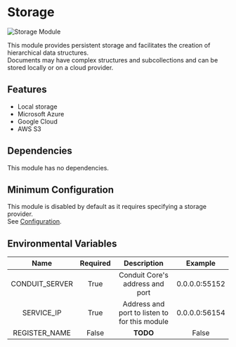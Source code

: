 # Storage

![Storage Module](/img/modules/storage/admin/storage_module.png)

This module provides persistent storage and facilitates the creation of hierarchical data structures.<br />
Documents may have complex structures and subcollections and can be stored locally or on a cloud provider.

## Features

- Local storage
- Microsoft Azure
- Google Cloud
- AWS S3

## Dependencies

This module has no dependencies.

## Minimum Configuration

This module is disabled by default as it requires specifying a storage provider.<br />
See [Configuration](config.mdx).

## Environmental Variables

|  Name          | Required |  Description                                  |  Example      |
| :------------: | :------: | :-------------------------------------------: | :-----------: |
| CONDUIT_SERVER |  True    | Conduit Core's address and port               | 0.0.0.0:55152 |
| SERVICE_IP     |  True    | Address and port to listen to for this module | 0.0.0.0:56154 |
| REGISTER_NAME  |  False   |   **TODO**                                    | False         |
